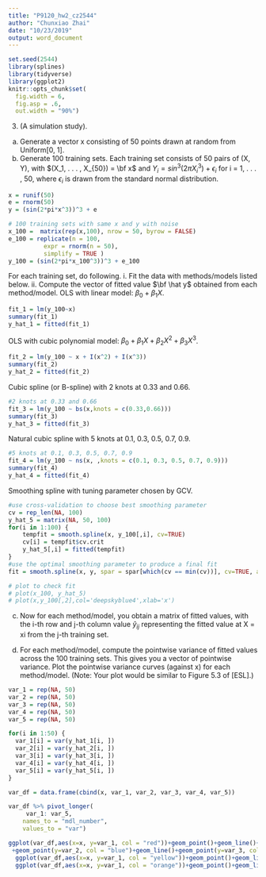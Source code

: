 ```yaml
---
title: "P9120_hw2_cz2544"
author: "Chunxiao Zhai"
date: "10/23/2019"
output: word_document
---
```


```r
set.seed(2544)
library(splines)
library(tidyverse)
library(ggplot2)
knitr::opts_chunk$set(
  fig.width = 6,
  fig.asp = .6,
  out.width = "90%")
```

3. (A simulation study).
(a) Generate a vector x consisting of 50 points drawn at random from Uniform[0, 1].
(b) Generate 100 training sets. Each training set consists of 50 pairs of (X, Y), with $(X_1, . . . , X_{50}) = \bf x$ and $Y_i = sin^3(2πX_i^3) + \epsilon_i$ for i = 1, . . . , 50, where $\epsilon_i$ is drawn from the standard normal distribution. 
```r
x = runif(50)
e = rnorm(50)
y = (sin(2*pi*x^3))^3 + e

# 100 training sets with same x and y with noise
x_100 =  matrix(rep(x,100), nrow = 50, byrow = FALSE)
e_100 = replicate(n = 100, 
          expr = rnorm(n = 50), 
          simplify = TRUE )
y_100 = (sin(2*pi*x_100^3))^3 + e_100


```

For each training set, do following.
i. Fit the data with methods/models listed below.
ii. Compute the vector of fitted value $\bf \hat y$ obtained from each method/model.
OLS with linear model: $\beta_0 + \beta_1X$.
```r
fit_1 = lm(y_100~x)
summary(fit_1)
y_hat_1 = fitted(fit_1)
```

OLS with cubic polynomial model: $\beta_0 + \beta_1X + \beta_2X^2 + \beta_3X^3$.
```r
fit_2 = lm(y_100 ~ x + I(x^2) + I(x^3))
summary(fit_2)
y_hat_2 = fitted(fit_2)
```

Cubic spline (or B-spline) with 2 knots at 0.33 and 0.66.
```r
#2 knots at 0.33 and 0.66
fit_3 = lm(y_100 ~ bs(x,knots = c(0.33,0.66)))
summary(fit_3)
y_hat_3 = fitted(fit_3)
```

Natural cubic spline with 5 knots at 0.1, 0.3, 0.5, 0.7, 0.9.
```r
#5 knots at 0.1, 0.3, 0.5, 0.7, 0.9
fit_4 = lm(y_100 ~ ns(x, ,knots = c(0.1, 0.3, 0.5, 0.7, 0.9)))
summary(fit_4)
y_hat_4 = fitted(fit_4)
```

Smoothing spline with tuning parameter chosen by GCV.
```r
#use cross-validation to choose best smoothing parameter
cv = rep_len(NA, 100)
y_hat_5 = matrix(NA, 50, 100)
for(i in 1:100) {
    tempfit = smooth.spline(x, y_100[,i], cv=TRUE)
    cv[i] = tempfit$cv.crit
    y_hat_5[,i] = fitted(tempfit)
}
#use the optimal smoothing parameter to produce a final fit
fit = smooth.spline(x, y, spar = spar[which(cv == min(cv))], cv=TRUE, all.knots = TRUE)

# plot to check fit
# plot(x_100, y_hat_5)
# plot(x,y_100[,2],col='deepskyblue4',xlab='x')
```

(c) Now for each method/model, you obtain a matrix of fitted values, with the i-th row and j-th column value $\hat y_{ij}$ representing the fitted value at X = xi from the j-th training set.

(d) For each method/model, compute the pointwise variance of fitted values across the 100 training sets. This gives you a vector of pointwise variance. Plot the pointwise variance curves (against x) for each method/model. (Note: Your plot would be similar to Figure 5.3 of [ESL].)

```r
var_1 = rep(NA, 50)
var_2 = rep(NA, 50)
var_3 = rep(NA, 50)
var_4 = rep(NA, 50)
var_5 = rep(NA, 50)

for(i in 1:50) {
  var_1[i] = var(y_hat_1[i, ])
  var_2[i] = var(y_hat_2[i, ])
  var_3[i] = var(y_hat_3[i, ])
  var_4[i] = var(y_hat_4[i, ])
  var_5[i] = var(y_hat_5[i, ])
}

var_df = data.frame(cbind(x, var_1, var_2, var_3, var_4, var_5))

var_df %>% pivot_longer(
     var_1: var_5,
    names_to = "mdl_number", 
    values_to = "var")

ggplot(var_df,aes(x=x, y=var_1, col = "red"))+geom_point()+geom_line()+
 +geom_point(y=var_2, col = "blue")+geom_line()+geom_point(y=var_3, col = "green")+geom_line()
  ggplot(var_df,aes(x=x, y=var_1, col = "yellow"))+geom_point()+geom_line()+
  ggplot(var_df,aes(x=x, y=var_1, col = "orange"))+geom_point()+geom_line()
```






